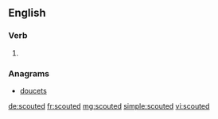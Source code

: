==English==

===Verb===
{{head|en|verb form}}

# {{en-past of|scout}}

===Anagrams===
* [[doucets#English|doucets]]

[[de:scouted]]
[[fr:scouted]]
[[mg:scouted]]
[[simple:scouted]]
[[vi:scouted]]